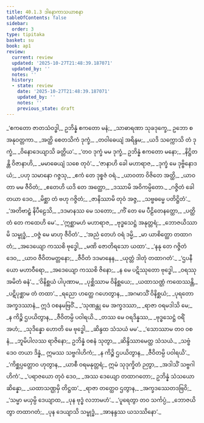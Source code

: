 ```yaml
---
title: 40.1.3 ဒါနောကာသယာစနာ
tableOfContents: false
sidebar:
  order: 3
type: tipitaka
basket: su
book: ap1
review:
  current: review
  updated: '2025-10-27T21:48:39.187071'
  updated_by: ''
  notes: ''
  history:
  - state: review
    date: '2025-10-27T21:48:39.187071'
    updated_by: ''
    notes: ''
    previous_state: draft
---
```



<ReviewStatus review={frontmatter.review} showDetails={true} />

<HypothesisAnnotation frontmatter={frontmatter} />

<DynamicBreadcrumb />

<Division number="29" book="ap1" e="ch" v="20" p="353">

<Paragraph number="4326" book="ap1">
_‘ဧကတော ဇာတသံဝဒ္ဓါ,_  
ဥဘိန္နံ ဧကတော မနံ;_  
_သာဓာရဏာ သုခဒုက္ခေ,_  
ဥဘော စ အနုဝတ္တကာ._  

</Paragraph>

</Division>
<Division number="30" book="ap1" e="ch" v="20" p="353">

<Paragraph number="4327" type="verses" book="ap1">
_အတ္ထိ စေတသိကံ ဒုက္ခံ,_  
_တဝါဓေယျံ အရိန္ဒမ;_  
_ယဒိ သက္ကောသိ တံ ဒုက္ခံ,_  
_ဝိနောဒေယျာသိ ခတ္တိယ’._  

</Paragraph>

</Division>
<Division number="31" book="ap1" e="ch" v="20" p="353">

<Paragraph number="4328" type="verses" book="ap1">
_‘တဝ ဒုက္ခံ မမ ဒုက္ခံ,_  
ဥဘိန္နံ ဧကတော မနော;_  
_နိဋ္ဌိတန္တိ ဝိဇာနာဟိ,_  
_မမာဓေယျံ သစေ တုဝံ’._  

</Paragraph>

</Division>
<Division number="32" book="ap1" e="ch" v="20" p="353">

<Paragraph number="4329" type="verses" book="ap1">
_‘ဇာနာဟိ ခေါ မဟာရာဇ,_  
_ဒုက္ခံ မေ ဒုဗ္ဗိနောဒယံ;_  
_ပဟု သမာနော ဂဇ္ဇသု,_  
_ဧကံ တေ ဒုစ္စဇံ ဝရံ._  

</Paragraph>

</Division>
<Division number="33" book="ap1" e="ch" v="20" p="353">

<Paragraph number="4330" type="verses" book="ap1">
_ယာဝတာ ဝိဇိတေ အတ္ထိ,_  
_ယာဝတာ မမ ဇီဝိတံ;_  
_ဧတေဟိ ယဒိ တေ အတ္ထော,_  
_ဒဿာမိ အဝိကမ္ပိတော._  

</Paragraph>

</Division>
<Division number="34" book="ap1" e="ch" v="20" p="353">

<Paragraph number="4331" type="verses" book="ap1">
_ဂဇ္ဇိတံ ခေါ တယာ ဒေဝ,_  
_မိစ္ဆာ တံ ဗဟု ဂဇ္ဇိတံ;_  
_ဇာနိဿာမိ တုဝံ အဇ္ဇ,_  
_သဗ္ဗဓမ္မေ ပတိဋ္ဌိတံ’._  

</Paragraph>

</Division>
<Division number="35" book="ap1" e="ch" v="20" p="354">

<Paragraph number="4332" type="verses" book="ap1">
_‘အတိဗာဠှံ နိပီဠေသိ,_  
_ဒဒမာနဿ မေ သတော;_  
_ကိံ တေ မေ ပီဠိတေနတ္ထော,_  
_ပတ္ထိတံ တေ ကထေဟိ မေ’._  

</Paragraph>

</Division>
<Division number="36" book="ap1" e="ch" v="20" p="354">

<Paragraph number="4333" type="verses" book="ap1">
_‘ဣစ္ဆာမဟံ မဟာရာဇ,_  
_ဗုဒ္ဓသေဋ္ဌံ အနုတ္တရံ;_  
_ဘောဇယိဿာမိ သမ္ဗုဒ္ဓံ,_  
_ဝဇ္ဇံ မေ မာဟု ဇီဝိတံ’._  

</Paragraph>

</Division>
<Division number="37" book="ap1" e="ch" v="20" p="354">

<Paragraph number="4334" type="verses" book="ap1">
_‘အညံ တေဟံ ဝရံ ဒမ္မိ,_  
_မာ ယာစိတ္ထော တထာဂတံ;_  
_အဒေယျော ကဿစိ ဗုဒ္ဓေါ,_  
_မဏိ ဇောတိရသော ယထာ’._  

</Paragraph>

</Division>
<Division number="38" book="ap1" e="ch" v="20" p="354">

<Paragraph number="4335" type="verses" book="ap1">
_‘နနု တေ ဂဇ္ဇိတံ ဒေဝ,_  
_ယာဝ ဇီဝိတမတ္တနော;_  
_ဇီဝိတံ ဒဒမာနေန,_  
_ယုတ္တံ ဒါတုံ တထာဂတံ’._  

</Paragraph>

</Division>
<Division number="39" book="ap1" e="ch" v="20" p="354">

<Paragraph number="4336" type="verses" book="ap1">
_‘ဌပနီယော မဟာဝီရော,_  
_အဒေယျော ကဿစိ ဇိနော;_  
_န မေ ပဋိဿုတော ဗုဒ္ဓေါ,_  
_ဝရဿု အမိတံ ဓနံ’._  

</Paragraph>

</Division>
<Division number="40" book="ap1" e="ch" v="20" p="354">

<Paragraph number="4337" type="verses" book="ap1">
_‘ဝိနိစ္ဆယံ ပါပုဏာမ,_  
_ပုစ္ဆိဿာမ ဝိနိစ္ဆယေ;_  
_ယထာသဏ္ဌံ ကထေဿန္တိ,_  
_ပဋိပုစ္ဆာမ တံ တထာ’._  

</Paragraph>

</Division>
<Division number="41" book="ap1" e="ch" v="20" p="354">

<Paragraph number="4338" type="verses" book="ap1">
_ရညော ဟတ္ထေ ဂဟေတွာန,_  
_အဂမာသိံ ဝိနိစ္ဆယံ;_  
_ပုရတော အက္ခဒဿာနံ,_  
ဣဒံ ဝစနမဗြဝိံ._  

</Paragraph>

</Division>
<Division number="42" book="ap1" e="ch" v="20" p="354">

<Paragraph number="4339" type="verses" book="ap1">
_‘သုဏန္တု မေ အက္ခဒဿာ,_  
_ရာဇာ ဝရမဒါသိ မေ;_  
_န ကိဉ္စိ ဌပယိတွာန,_  
_ဇီဝိတမ္ပိ ပဝါရယိ._  

</Paragraph>

</Division>
<Division number="43" book="ap1" e="ch" v="20" p="354">

<Paragraph number="4340" type="verses" book="ap1">
_တဿ မေ ဝရဒိန္နဿ,_  
_ဗုဒ္ဓသေဋ္ဌံ ဝရိံ အဟံ;_  
_သုဒိန္နော ဟောတိ မေ ဗုဒ္ဓေါ,_  
_ဆိန္ဒထ သံသယံ မမ’._  

</Paragraph>

</Division>
<Division number="44" book="ap1" e="ch" v="20" p="354">

<Paragraph number="4341" type="verses" book="ap1">
_‘သောဿာမ တဝ ဝစနံ,_  
_ဘူမိပါလဿ ရာဇိနော;_  
ဥဘိန္နံ ဝစနံ သုတွာ,_  
_ဆိန္ဒိဿာမေတ္ထ သံသယံ._  

</Paragraph>

</Division>
<Division number="45" book="ap1" e="ch" v="20" p="354">

<Paragraph number="4342" type="verses" book="ap1">
_သဗ္ဗံ ဒေဝ တယာ ဒိန္နံ,_  
ဣမဿ သဗ္ဗဂါဟိကံ;_  
_န ကိဉ္စိ ဌပယိတွာန,_  
_ဇီဝိတမ္ပိ ပဝါရယိ’._  

</Paragraph>

</Division>
<Division number="46" book="ap1" e="ch" v="20" p="354">

<Paragraph number="4343" type="verses" book="ap1">
_‘ကိစ္ဆပ္ပတ္တောဝ ဟုတွာန,_  
_ယာစီ ဝရမနုတ္တရံ;_  
ဣမံ သုဒုက္ခိတံ ဉတွာ,_  
_အဒါသိံ သဗ္ဗဂါဟိကံ’._  

</Paragraph>

</Division>
<Division number="47" book="ap1" e="ch" v="20" p="355">

<Paragraph number="4344" type="verses" book="ap1">
_‘ပရာဇယော တုဝံ ဒေဝ,_  
_အဿ ဒေယျော တထာဂတော;_  
ဥဘိန္နံ သံသယော ဆိန္နော,_  
_ယထာသဏ္ဌမှိ တိဋ္ဌထ’._  

</Paragraph>

</Division>
<Division number="48" book="ap1" e="ch" v="20" p="355">

<Paragraph number="4345" type="verses" book="ap1">
_ရာဇာ တတ္ထေဝ ဌတွာန,_  
_အက္ခဒဿေတဒဗြဝိ;_  
_‘သမ္မာ မယှမ္ပိ ဒေယျာထ,_  
_ပုန ဗုဒ္ဓံ လဘာမဟံ’._  

</Paragraph>

</Division>
<Division number="49" book="ap1" e="ch" v="20" p="355">

<Paragraph number="4346" type="verses" book="ap1">
_‘ပူရေတွာ တဝ သင်္ကပ္ပံ,_  
_ဘောဇယိတွာ တထာဂတံ;_  
_ပုန ဒေယျာသိ သမ္ဗုဒ္ဓံ,_  
_အာနန္ဒဿ ယသဿိနော’._
</Paragraph>
</Division>